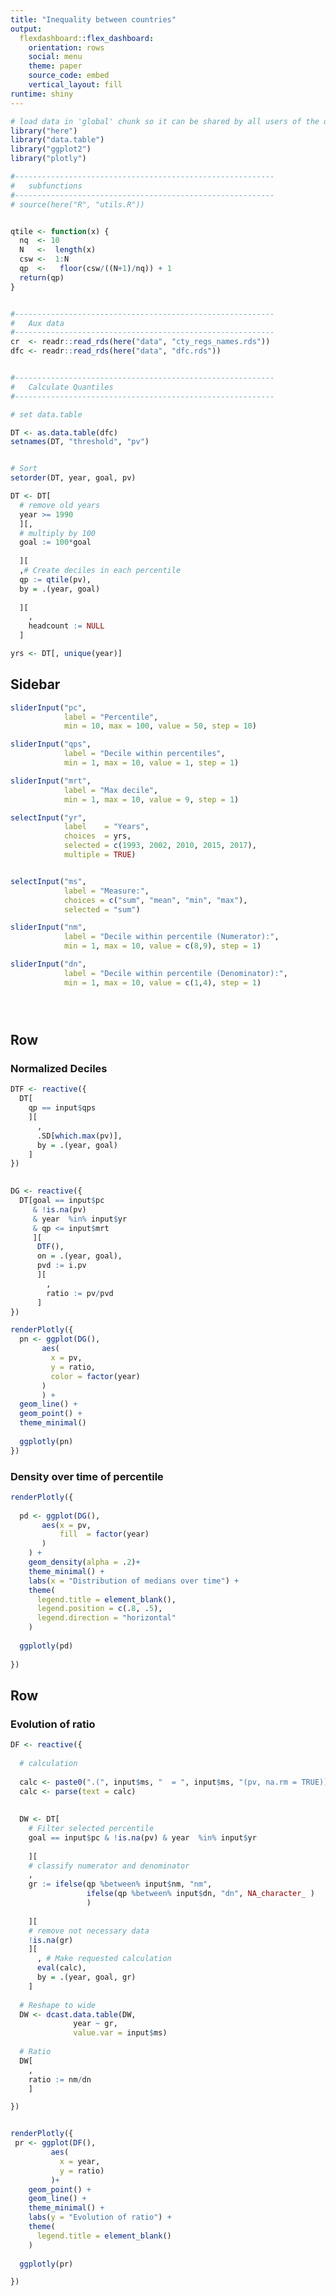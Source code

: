 ```yaml
---
title: "Inequality between countries"
output: 
  flexdashboard::flex_dashboard:
    orientation: rows
    social: menu
    theme: paper
    source_code: embed
    vertical_layout: fill
runtime: shiny
---
```


```r
# load data in 'global' chunk so it can be shared by all users of the dashboard
library("here")
library("data.table")
library("ggplot2")
library("plotly")

#----------------------------------------------------------
#   subfunctions
#----------------------------------------------------------
# source(here("R", "utils.R"))


qtile <- function(x) {
  nq  <- 10
  N   <-  length(x)
  csw <-  1:N
  qp  <-   floor(csw/((N+1)/nq)) + 1
  return(qp)
}


#----------------------------------------------------------
#   Aux data
#----------------------------------------------------------
cr  <- readr::read_rds(here("data", "cty_regs_names.rds"))
dfc <- readr::read_rds(here("data", "dfc.rds"))


#----------------------------------------------------------
#   Calculate Quantiles
#----------------------------------------------------------

# set data.table

DT <- as.data.table(dfc)
setnames(DT, "threshold", "pv")


# Sort
setorder(DT, year, goal, pv)

DT <- DT[
  # remove old years
  year >= 1990
  ][,
  # multiply by 100
  goal := 100*goal
  
  ][
  ,# Create deciles in each percentile
  qp := qtile(pv),
  by = .(year, goal)
  
  ][
    ,
    headcount := NULL
  ]

yrs <- DT[, unique(year)]

```

Sidebar {.sidebar data-width=350}
-----------------------------------------------------------------------

```r
sliderInput("pc", 
            label = "Percentile",
            min = 10, max = 100, value = 50, step = 10)

sliderInput("qps", 
            label = "Decile within percentiles",
            min = 1, max = 10, value = 1, step = 1)

sliderInput("mrt", 
            label = "Max decile",
            min = 1, max = 10, value = 9, step = 1)

selectInput("yr", 
            label    = "Years",
            choices  = yrs, 
            selected = c(1993, 2002, 2010, 2015, 2017), 
            multiple = TRUE)


selectInput("ms", 
            label = "Measure:",
            choices = c("sum", "mean", "min", "max"),
            selected = "sum")

sliderInput("nm", 
            label = "Decile within percentile (Numerator):",
            min = 1, max = 10, value = c(8,9), step = 1)

sliderInput("dn", 
            label = "Decile within percentile (Denominator):",
            min = 1, max = 10, value = c(1,4), step = 1)





```

Row {.tabset .tabset-fade}
-----------------------------------------------------------------------

### Normalized Deciles

```r

DTF <- reactive({
  DT[
    qp == input$qps
    ][
      ,
      .SD[which.max(pv)],
      by = .(year, goal)
    ]
})
  

DG <- reactive({
  DT[goal == input$pc 
     & !is.na(pv) 
     & year  %in% input$yr
     & qp <= input$mrt
     ][
      DTF(),
      on = .(year, goal),
      pvd := i.pv
      ][
        ,
        ratio := pv/pvd
      ]
})
```

```r
renderPlotly({
  pn <- ggplot(DG(),
       aes(
         x = pv,
         y = ratio,
         color = factor(year)
       )
       ) +
  geom_line() +
  geom_point() +
  theme_minimal()
  
  ggplotly(pn)
})
```


### Density over time of percentile 
```r
renderPlotly({
  
  pd <- ggplot(DG(),
       aes(x = pv,
           fill  = factor(year)
       )
    ) +
    geom_density(alpha = .2)+
    theme_minimal() +
    labs(x = "Distribution of medians over time") +
    theme(
      legend.title = element_blank(),
      legend.position = c(.8, .5),
      legend.direction = "horizontal"
    )
  
  ggplotly(pd)
   
})

```




Row
-----------------------------------------------------------------------

### Evolution of ratio 

```r

DF <- reactive({
  
  # calculation
  
  calc <- paste0(".(", input$ms, "  = ", input$ms, "(pv, na.rm = TRUE))")
  calc <- parse(text = calc)
  
  
  DW <- DT[
    # Filter selected percentile
    goal == input$pc & !is.na(pv) & year  %in% input$yr
  
    ][
    # classify numerator and denominator
    ,
    gr := ifelse(qp %between% input$nm, "nm",
                 ifelse(qp %between% input$dn, "dn", NA_character_ )
                 )
  
    ][
    # remove not necessary data
    !is.na(gr)
    ][
      , # Make requested calculation
      eval(calc),
      by = .(year, goal, gr)
    ]
  
  # Reshape to wide
  DW <- dcast.data.table(DW,
              year ~ gr,
              value.var = input$ms)
  
  # Ratio
  DW[
    ,
    ratio := nm/dn
    ]

})


renderPlotly({
 pr <- ggplot(DF(),
         aes(
           x = year,
           y = ratio)
         )+
    geom_point() +
    geom_line() +
    theme_minimal() +
    labs(y = "Evolution of ratio") +
    theme(
      legend.title = element_blank()
    )
  
  ggplotly(pr)

})





```


